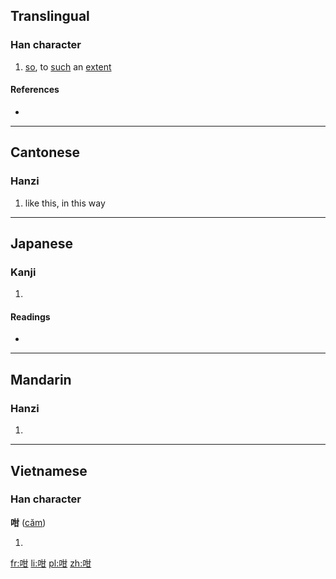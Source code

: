 ==Translingual==

===Han character===
{{Han char|rn=30|rad=口|as=05|sn=8|four=6407<sub>0</sub>|canj=口廿一 (RTM)}}

# [[so]], to [[such]] an [[extent]]

====References====
* {{Han ref|kx=0184.040|dkj=03477|dj=0403.040|hdz=10598.010|uh=5481|ud=21633|bh=CBDD|bd=52189}}

----

==Cantonese==

===Hanzi===
{{yue-hanzi|jyut=|y=gam3}}

# like this, in this way

----

==Japanese==

===Kanji===
{{ja-kanji|grade=|rs=口05}}

# {{defn|lang=ja|sort=口05}}

====Readings====
* {{ja-readings|on=[[かん]] (kan), [[がん]] (gan)|kun=[[ふくむ]] (fukumu)}}

----

==Mandarin==

===Hanzi===
{{cmn-hanzi|pin=[[hán]] ([[han2]]), [[xián]] ([[xian2]]), [[gàn]] ([[gan4]])|wg=han<sup>2</sup>, hsien<sup>2</sup>, kan<sup>4</sup>}}

# {{defn|lang=cmn|sort=口05}}

----

==Vietnamese==

===Han character===
'''咁''' ([[căm]])

# {{defn|lang=vi}}

[[fr:咁]]
[[li:咁]]
[[pl:咁]]
[[zh:咁]]